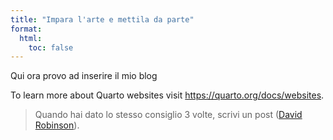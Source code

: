 ```yaml
---
title: "Impara l'arte e mettila da parte"
format:
  html:
    toc: false
---
```


Qui ora provo ad inserire il mio blog

To learn more about Quarto websites visit <https://quarto.org/docs/websites>.

> Quando hai dato lo stesso consiglio 3 volte, scrivi un post ([David Robinson](https://twitter.com/drob/status/928447584712253440)).


